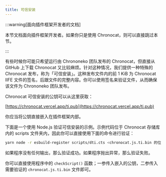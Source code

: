 ```yaml
---
title: 可信安装
---
```



:::warning[面向插件框架开发者的文档]

本节文档面向插件框架开发者。如果你只是使用 Chronocat，则可以直接跳过本节。

:::

有些时候你可能只希望运行由 Chrononeko 团队发布的 Chronocat，但直接从 GitHub
上下载 Chronocat 又比较麻烦。针对这种情况，我们提供一种特殊的 Chronocat
发布，称为「可信安装」。这种发布文件内的前 1 KiB 为 Chronocat IIFE
文件的签名，后跟文件的完整内容。你可以使用签名来验证文件，从而确保该文件为
Chrononeko 团队发布。

Chronocat 可信安装的公钥可以从这里获取：

[https://chronocat.vercel.app/ti.pub](https://chronocat.vercel.app/ti.pub)

你应当将公钥直接嵌入在插件框架内部。

下面是一个使用 Node.js 验证可信安装的示例。示例代码位于 Chronocat 存储库内的
scripts 文件夹内，因此你可以直接使用下面的命令进行验证：

```sh
yarn node -r esbuild-register scripts/dti.cts <chronocat.js.ti.bin 的位置>
```

如果程序没有任何输出，那么验证成功。如果程序抛出异常，那么验证失败。

你可以直接使用程序中的 `checkScript()` 函数；一参传入嵌入的公钥，二参传入需要验证的
`chronocat.js.ti.bin` 文件即可。

<CodeBlock language="typescript" title="dti.cts" children={DtiSource} />
